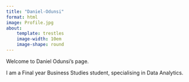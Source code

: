 ```yaml
---
title: "Daniel-Odunsi"
format: html
image: Profile.jpg
about:
    template: trestles
    image-width: 10em
    image-shape: round
---
```



Welcome to Daniel Odunsi's page.

I am a Final year Business Studies student, specialising in Data Analytics. 



